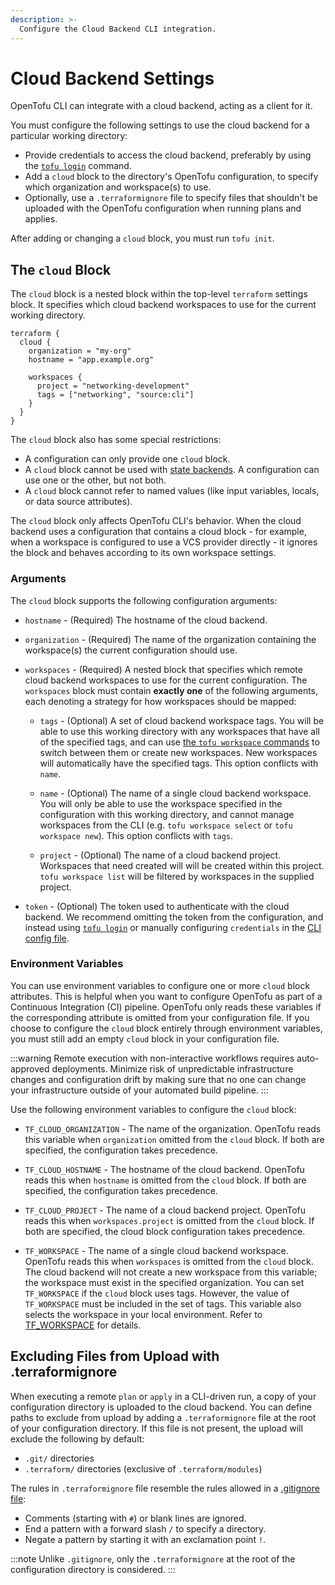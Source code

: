 ```yaml
---
description: >-
  Configure the Cloud Backend CLI integration.
---
```


# Cloud Backend Settings

OpenTofu CLI can integrate with a cloud backend, acting as a client for it.

You must configure the following settings to use the cloud backend for a particular working directory:

- Provide credentials to access the cloud backend, preferably by using the
  [`tofu login`](/docs/cli/commands/login) command.
- Add a `cloud` block to the directory's OpenTofu configuration, to specify
  which organization and workspace(s) to use.
- Optionally, use a `.terraformignore` file to specify files that shouldn't be
  uploaded with the OpenTofu configuration when running plans and applies.

After adding or changing a `cloud` block, you must run `tofu init`.

## The `cloud` Block

The `cloud` block is a nested block within the top-level `terraform` settings
block. It specifies which cloud backend workspaces to use for the current
working directory.

```hcl
terraform {
  cloud {
    organization = "my-org"
    hostname = "app.example.org"

    workspaces {
      project = "networking-development"
      tags = ["networking", "source:cli"]
    }
  }
}
```

The `cloud` block also has some special restrictions:

- A configuration can only provide one `cloud` block.
- A `cloud` block cannot be used with [state backends](/docs/language/settings/backends/configuration).
  A configuration can use one or the other, but not both.
- A `cloud` block cannot refer to named values (like input variables, locals, or
  data source attributes).

The `cloud` block only affects OpenTofu CLI's behavior. When the cloud backend uses a configuration
that contains a cloud block - for example, when a workspace is configured to use a VCS provider
directly - it ignores the block and behaves according to its own workspace settings.

### Arguments

The `cloud` block supports the following configuration arguments:

- `hostname` - (Required) The hostname of the cloud backend.

- `organization` - (Required) The name of the organization containing the
  workspace(s) the current configuration should use.

- `workspaces` - (Required) A nested block that specifies which remote cloud backend workspaces to
  use for the current configuration. The `workspaces` block must contain **exactly one** of the
  following arguments, each denoting a strategy for how workspaces should be mapped:

  - `tags` - (Optional) A set of cloud backend workspace tags. You will be able to use
    this working directory with any workspaces that have all of the specified tags,
    and can use [the `tofu workspace` commands](/docs/cli/workspaces)
    to switch between them or create new workspaces. New workspaces will automatically have
    the specified tags. This option conflicts with `name`.

  - `name` - (Optional) The name of a single cloud backend workspace. You will
    only be able to use the workspace specified in the configuration with this working
    directory, and cannot manage workspaces from the CLI (e.g. `tofu workspace select` or
    `tofu workspace new`). This option conflicts with `tags`.

  - `project` - (Optional) The name of a cloud backend project. Workspaces that need created will
    will be created within this project. `tofu workspace list` will be filtered by workspaces
    in the supplied project.

- `token` - (Optional) The token used to authenticate with the cloud backend.
  We recommend omitting the token from the configuration, and instead using
  [`tofu login`](/docs/cli/commands/login) or manually configuring
  `credentials` in the
  [CLI config file](/docs/cli/config/config-file#credentials).

### Environment Variables

You can use environment variables to configure one or more `cloud` block attributes. This is helpful when you want to configure OpenTofu as part of a Continuous Integration (CI) pipeline. OpenTofu only reads these variables if the corresponding attribute is omitted from your configuration file. If you choose to configure the `cloud` block entirely through environment variables, you must still add an empty `cloud` block in your configuration file.

:::warning
Remote execution with non-interactive workflows requires auto-approved deployments. Minimize risk of unpredictable infrastructure changes and configuration drift by making sure that no one can change your infrastructure outside of your automated build pipeline.
:::

Use the following environment variables to configure the `cloud` block:

- `TF_CLOUD_ORGANIZATION` - The name of the organization. OpenTofu reads this variable when `organization` omitted from the `cloud` block. If both are specified, the configuration takes precedence.

- `TF_CLOUD_HOSTNAME` - The hostname of the cloud backend. OpenTofu reads this when `hostname` is omitted from the `cloud` block. If both are specified, the configuration takes precedence.

- `TF_CLOUD_PROJECT` - The name of a cloud backend project. OpenTofu reads this when `workspaces.project` is omitted from the `cloud` block. If both are specified, the cloud block configuration takes precedence.

- `TF_WORKSPACE` - The name of a single cloud backend workspace. OpenTofu reads this when `workspaces` is omitted from the `cloud` block. The cloud backend will not create a new workspace from this variable; the workspace must exist in the specified organization. You can set `TF_WORKSPACE` if the `cloud` block uses tags. However, the value of `TF_WORKSPACE` must be included in the set of tags. This variable also selects the workspace in your local environment. Refer to [TF_WORKSPACE](/docs/cli/config/environment-variables#tf_workspace) for details.

## Excluding Files from Upload with .terraformignore

When executing a remote `plan` or `apply` in a CLI-driven run,
a copy of your configuration directory is uploaded to the cloud backend. You can define
paths to exclude from upload by adding a `.terraformignore` file at the root of your
configuration directory. If this file is not present, the upload will exclude
the following by default:

- `.git/` directories
- `.terraform/` directories (exclusive of `.terraform/modules`)

The rules in `.terraformignore` file resemble the rules allowed in a
[.gitignore file](https://git-scm.com/book/en/v2/Git-Basics-Recording-Changes-to-the-Repository#_ignoring):

- Comments (starting with `#`) or blank lines are ignored.
- End a pattern with a forward slash `/` to specify a directory.
- Negate a pattern by starting it with an exclamation point `!`.

:::note
Unlike `.gitignore`, only the `.terraformignore` at the root of the configuration directory is considered.
:::
